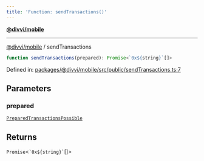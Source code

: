 ```yaml
---
title: 'Function: sendTransactions()'
---
```

[**@divvi/mobile**](../README)

---

[@divvi/mobile](../README) / sendTransactions
```ts
function sendTransactions(prepared): Promise<`0x${string}`[]>
```

Defined in: [packages/@divvi/mobile/src/public/sendTransactions.ts:7](https://github.com/divvi-xyz/divvi-mobile/blob/main/packages/@divvi/mobile/src/public/sendTransactions.ts#L7)

## Parameters

### prepared

[`PreparedTransactionsPossible`](../interfaces/PreparedTransactionsPossible)

## Returns

`Promise`\<`` `0x${string}` ``[]\>
